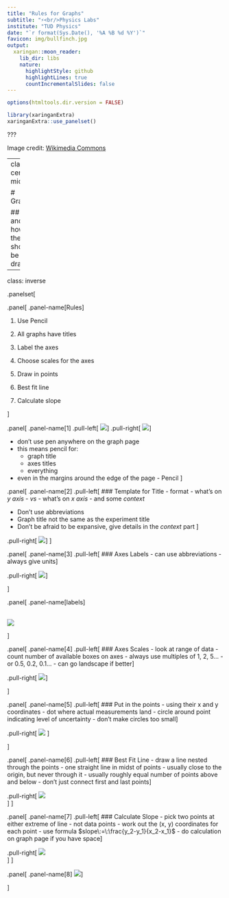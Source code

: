 ```yaml
---
title: "Rules for Graphs"
subtitle: "⚡<br/>Physics Labs"
institute: "TUD Physics"
date: "`r format(Sys.Date(), '%A %B %d %Y')`"
favicon: img/bullfinch.jpg
output:
  xaringan::moon_reader:
    lib_dir: libs
    nature:
      highlightStyle: github
      highlightLines: true
      countIncrementalSlides: false
---
```


<!-- background-image: url(img/xkcd.png) -->

```r
options(htmltools.dir.version = FALSE)
```

```r
library(xaringanExtra)
xaringanExtra::use_panelset()
```

???

Image credit: [Wikimedia Commons](https://commons.wikimedia.org/wiki/File:Sharingan_triple.svg)

---
class: center, middle

# Graphs

## ... and how they should be drawn

---
class: inverse

.panelset[

.panel[
.panel-name[Rules]


1. Use Pencil  

2. All graphs have titles  

3. Label the axes  

4. Choose scales for the axes  

5. Draw in points  

6. Best fit line  

7. Calculate slope  

]

.panel[
.panel-name[1]
.pull-left[
![](img/Pencils_hb.jpg)
]
.pull-right[
![](img/pen.png)
]

- don't use pen anywhere on the graph page
- this means pencil for:
    - graph title
    - axes titles
    - everything
- even in the margins around the edge of the page - Pencil
] <!-- end of panel -->

.panel[
.panel-name[2]
.pull-left[
### Template for Title
- format
    - what's on _y axis_
    - _vs_
    - what's on _x axis_
    - and some _context_

- Don't use abbreviations 
- Graph title not the same as the experiment title 
- Don't be afraid to be expansive, give details in the *context* part
]

.pull-right[
![](img/title.png)
]
] <!-- end of panel -->

.panel[
.panel-name[3]
.pull-left[
### Axes Labels
- can use abbreviations
- always give units
]

.pull-right[
![](img/axes-titles.png)
]

] <!-- end of panel -->

.panel[
.panel-name[labels]
<br>
<br>

![](img/label-axes.png)


] <!-- end of panel -->

.panel[
.panel-name[4]
.pull-left[
### Axes Scales
- look at range of data
- count number of available boxes on axes
- always use multiples of 1, 2, 5...
- or 0.5, 0.2, 0.1...
- can go landscape if better
]

.pull-right[
![](img/axes-scales.png)
]

] <!-- end of panel -->

.panel[
.panel-name[5]
.pull-left[
### Put in the points
- using their x and y coordinates
- dot where actual measurements land
- circle around point indicating level of uncertainty
- don't make circles too small
]

.pull-right[
![](img/points.png) 
]

] <!-- end of panel -->

.panel[
.panel-name[6]
.pull-left[
### Best Fit Line
- draw a line nested through the points
- one straight line in midst of points
- usually close to the origin, but never through it
- usually roughly equal number of points above and below
- don't just connect first and last points
]

.pull-right[
![](img/line.png)  
]
]<!-- end of panel -->

.panel[
.panel-name[7]
.pull-left[
### Calculate Slope
- pick two points at either extreme of line
    - not data points
- work out the (x, y) coordinates for each point
- use formula $slope\:=\:\frac{y_2-y_1}{x_2-x_1}$
- do calculation on graph page if you have space
]

.pull-right[
![](img/slope1.png)  
]
]<!-- end of panel -->

.panel[
.panel-name[8]
![](img/pen.png)
]

] <!-- end of panelset -->
